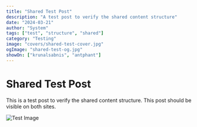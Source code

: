 ```yaml
---
title: "Shared Test Post"
description: "A test post to verify the shared content structure"
date: "2024-03-21"
author: "System"
tags: ["test", "structure", "shared"]
category: "Testing"
image: "covers/shared-test-cover.jpg"
ogImage: "shared-test-og.jpg"
showOn: ["krunalsabnis", "antphant"]
---
```


# Shared Test Post

This is a test post to verify the shared content structure. This post should be visible on both sites.

![Test Image](content/shared-test-image.jpg) 